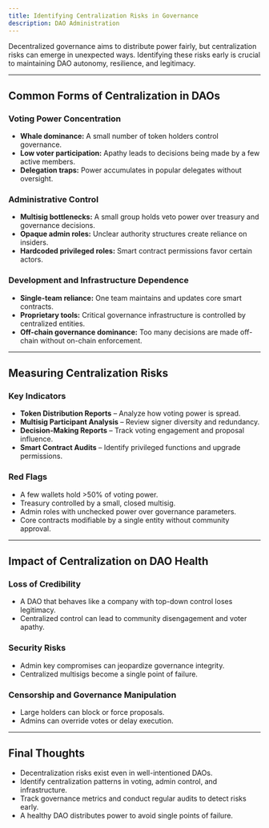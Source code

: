 ```yaml
---
title: Identifying Centralization Risks in Governance
description: DAO Administration
---
```


Decentralized governance aims to distribute power fairly, but centralization risks can emerge in unexpected ways. Identifying these risks early is crucial to maintaining DAO autonomy, resilience, and legitimacy.  

---

## Common Forms of Centralization in DAOs  

### Voting Power Concentration  
- **Whale dominance:** A small number of token holders control governance.  
- **Low voter participation:** Apathy leads to decisions being made by a few active members.  
- **Delegation traps:** Power accumulates in popular delegates without oversight.  

### Administrative Control  
- **Multisig bottlenecks:** A small group holds veto power over treasury and governance decisions.  
- **Opaque admin roles:** Unclear authority structures create reliance on insiders.  
- **Hardcoded privileged roles:** Smart contract permissions favor certain actors.  

### Development and Infrastructure Dependence  
- **Single-team reliance:** One team maintains and updates core smart contracts.  
- **Proprietary tools:** Critical governance infrastructure is controlled by centralized entities.  
- **Off-chain governance dominance:** Too many decisions are made off-chain without on-chain enforcement.  

---

## Measuring Centralization Risks  

### Key Indicators  
- **Token Distribution Reports** – Analyze how voting power is spread.  
- **Multisig Participant Analysis** – Review signer diversity and redundancy.  
- **Decision-Making Reports** – Track voting engagement and proposal influence.  
- **Smart Contract Audits** – Identify privileged functions and upgrade permissions.  

### Red Flags  
- A few wallets hold >50% of voting power.  
- Treasury controlled by a small, closed multisig.  
- Admin roles with unchecked power over governance parameters.  
- Core contracts modifiable by a single entity without community approval.  

---

## Impact of Centralization on DAO Health  

### Loss of Credibility  
- A DAO that behaves like a company with top-down control loses legitimacy.  
- Centralized control can lead to community disengagement and voter apathy.  

### Security Risks  
- Admin key compromises can jeopardize governance integrity.  
- Centralized multisigs become a single point of failure.  

### Censorship and Governance Manipulation  
- Large holders can block or force proposals.  
- Admins can override votes or delay execution.  

---

## Final Thoughts  
- Decentralization risks exist even in well-intentioned DAOs.  
- Identify centralization patterns in voting, admin control, and infrastructure.  
- Track governance metrics and conduct regular audits to detect risks early.  
- A healthy DAO distributes power to avoid single points of failure.  

